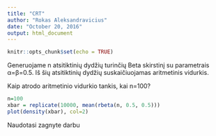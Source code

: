 ```yaml
---
title: "CRT"
author: "Rokas Aleksandravicius"
date: "October 20, 2016"
output: html_document
---
```


```r
knitr::opts_chunk$set(echo = TRUE)
```

Generuojame n atsitiktinių dydžių turinčių Beta skirstinį su parametrais α=β=0.5. Iš šių atsitiktinių dydžių suskaičiuojamas aritmetinis vidurkis.

Kaip atrodo aritmetinio vidurkio tankis, kai n=100?

```r
n=100
xbar = replicate(10000, mean(rbeta(n, 0.5, 0.5)))
plot(density(xbar), col=2)
```

 Naudotasi zagnyte darbu
